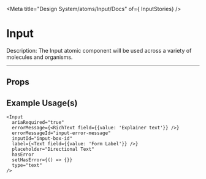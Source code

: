 
<Meta title="Design System/atoms/Input/Docs" of={ InputStories} />

# Input

Description: The Input atomic component will be used across a variety of molecules and organisms.

---

<Stories />

## Props
<Controls />


## Example Usage(s)
```tsx
<Input
  ariaRequired="true"
  errorMessage={<RichText field={{value: 'Explainer text'}} />}
  errorMessageId="input-error-message"
  inputId="input-box-id"
  label={<Text field={{value: 'Form Label'}} />}
  placeholder="Directional Text"
  hasError
  setHasError={() => {}}
  type="text"
/>
```
